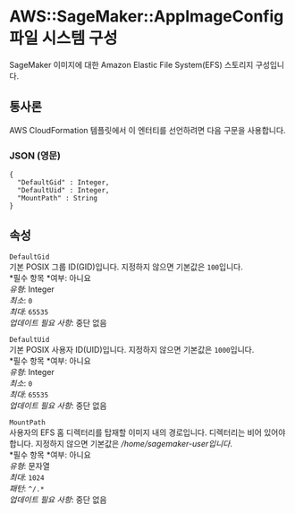# AWS::SageMaker::AppImageConfig 파일 시스템 구성

SageMaker 이미지에 대한 Amazon Elastic File System(EFS) 스토리지 구성입니다.

## 통사론

AWS CloudFormation 템플릿에서 이 엔터티를 선언하려면 다음 구문을 사용합니다.

### JSON (영문)

```
{
  "DefaultGid" : Integer,
  "DefaultUid" : Integer,
  "MountPath" : String
}
```

## 속성

`DefaultGid`  
기본 POSIX 그룹 ID(GID)입니다. 지정하지 않으면 기본값은 `100`입니다.  
*필수 항목 *여부: 아니요  
_유형_: Integer  
_최소_: `0`  
_최대_: `65535`  
_업데이트 필요 사항_: 중단 없음

`DefaultUid`  
기본 POSIX 사용자 ID(UID)입니다. 지정하지 않으면 기본값은 `1000`입니다.  
*필수 항목 *여부: 아니요  
_유형_: Integer  
_최소_: `0`  
_최대_: `65535`  
_업데이트 필요 사항_: 중단 없음

`MountPath`  
사용자의 EFS 홈 디렉터리를 탑재할 이미지 내의 경로입니다. 디렉터리는 비어 있어야 합니다. 지정하지 않으면 기본값은 _/home/sagemaker-user입니다_.  
*필수 항목 *여부: 아니요  
_유형_: 문자열  
_최대_: `1024`  
_패턴_: `^/.*`  
_업데이트 필요 사항_: 중단 없음
